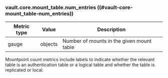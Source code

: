 ### vault.core.mount_table.num_entries ((#vault-core-mount_table-num_entries))

Metric type | Value   | Description
----------- | ------- | -----------
gauge       | objects | Number of mounts in the given mount table

Mountpoint count metrics include labels to indicate whether the relevant table
is an authentication table or a logical table and whether the table is
replicated or local.
